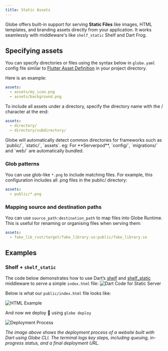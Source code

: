 ```yaml
---
title: Static Assets
---
```


Globe offers built-in support for serving **Static Files** like images, HTML templates, and branding assets directly from your application. It works seamlessly with middleware's like `shelf_static` Shelf and Dart Frog.

## Specifying assets

You can specify directories or files using the syntax below in `globe.yaml` config file similar to [Flutter Asset Definition](https://docs.flutter.dev/ui/assets/assets-and-images) in your project directory.

Here is an example:

```yaml
assets:
  - assets/my_icon.png
  - assets/background.png
```

To include all assets under a directory, specify the directory name with the / character at the end:

```yaml
assets:
  - directory/
  - directory/subdirectory/
```

<Info>
  Globe will automatically detect common directories for frameworks such as
  `public/`, `static/`, `assets`. eg: For **Serverpod**, `config/`,
  `migrations/` and `web/` are automatically bundled.
</Info>

### Glob patterns

You can use glob-like `*.png` to include matching files. For example, this configuration includes all .png files in the public/ directory:

```yaml
assets:
  - public/*.png
```

### Mapping source and destination paths

You can use `source_path:destination_path` to map files into Globe Runtime. This is useful for renaming or organising files when serving them:

```yaml
assets:
  - fake_lib_rust/target/fake_library.so:public/fake_library.so
```

## Examples

### Shelf + `shelf_static`

The code below demonstrates how to use Dart’s [shelf](https://pub.dev/packages/shelf) and [shelf_static](https://pub.dev/packages/shelf_static) middleware to serve a simple `index.html` file:
![Dart Code for Static Server](/assets/dart-serve-static-code.png)

Below is what our `public/index.html` file looks like:

![HTML Example](/assets/dart-serve-static-html-code.png)

And now we deploy 🚀 using `globe deploy`

![Deployment Process](/assets/deployment-process-terminal.png)

_The image above shows the deployment process of a website built with Dart using Globe CLI. The terminal logs key steps, including queuing, in-progress status, and a final deployment URL._
